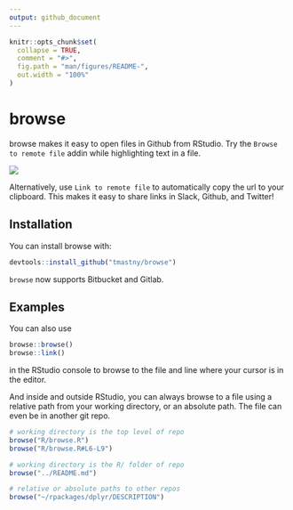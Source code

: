 ```yaml
---
output: github_document
---
```


<!-- README.md is generated from README.Rmd. Please edit that file -->

```r
knitr::opts_chunk$set(
  collapse = TRUE,
  comment = "#>",
  fig.path = "man/figures/README-",
  out.width = "100%"
)
```

# browse

<!-- badges: start -->
<!-- badges: end -->

browse makes it easy to open files in Github from RStudio. 
Try the `Browse to remote file` addin while highlighting text in a file.

![](browse.gif)

Alternatively, use `Link to remote file` to automatically copy the url to your clipboard.
This makes it easy to share links in Slack, Github, and Twitter!

## Installation

You can install browse with:

```r
devtools::install_github("tmastny/browse")
```

`browse` now supports Bitbucket and Gitlab.

## Examples

You can also use

```r
browse::browse()
browse::link()
```

in the RStudio console to browse to the file and line where your cursor is
in the editor. 

And inside and outside RStudio, you can always browse to a file using a 
relative path from your working directory, or an absolute path. The file
can even be in another git repo.

```r
# working directory is the top level of repo
browse("R/browse.R")
browse("R/browse.R#L6-L9")

# working directory is the R/ folder of repo
browse("../README.md")

# relative or absolute paths to other repos
browse("~/rpackages/dplyr/DESCRIPTION")
```
